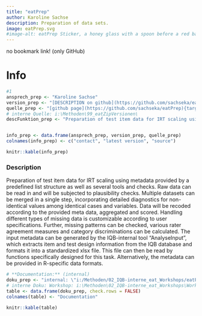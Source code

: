 ```yaml
---
title: "eatPrep"
author: Karoline Sachse
description: Preparation of data sets.
image: eatPrep.svg 
#image-alt: eatPrep Sticker, a honey glass with a spoon before a red background
---
```


no bookmark link! (only GitHub)

# Info

```r
#1
ansprech_prep <- "Karoline Sachse"
version_prep <- "[DESCRIPTION on github](https://github.com/sachseka/eatPrep/blob/master/DESCRIPTION)"
quelle_prep <- "[github page](https://github.com/sachseka/eatPrep){target=\"_blank\"}, internal"
# interne Quelle: i:\Methoden\99_eatZipVersionen\
descFunktion_prep <- "Preparation of test item data for IRT scaling using metadata provided by a predefined list structure as well as several tools and checks. Raw data can be read in and will be subjected to plausibility checks. Multiple datasets can be merged in a single step, incorporating detailed diagnostics for non-identical values among identical cases and variables. Data will be recoded according to the provided meta data, aggregated and scored. Handling different types of missing data is customizable according to user specifications. Further, missing patterns can be checked, various rater agreement measures and category discriminations can be calculated. The input metadata can be generated by the IQB-internal tool \"AnalyseInput\", which extracts item and test design information from the IQB database and formats it into a standardized xlsx file. This file can then be read by functions specifically designed for this task. Alternatively, the metadata can be provided in R-specific data formats."


info_prep <- data.frame(ansprech_prep, version_prep, quelle_prep)
colnames(info_prep) <- c("contact", "latest version", "source")

knitr::kable(info_prep)
```

### Description

Preparation of test item data for IRT scaling using metadata provided by a predefined list structure as well as several tools and checks. Raw data can be read in and will be subjected to plausibility checks. Multiple datasets can be merged in a single step, incorporating detailed diagnostics for non-identical values among identical cases and variables. Data will be recoded according to the provided meta data, aggregated and scored. Handling different types of missing data is customizable according to user specifications. Further, missing patterns can be checked, various rater agreement measures and category discriminations can be calculated. The input metadata can be generated by the IQB-internal tool "AnalyseInput", which extracts item and test design information from the IQB database and formats it into a standardized xlsx file. This file can then be read by functions specifically designed for this task. Alternatively, the metadata can be provided in R-specific data formats.

```r
# **Documentation:** (internal)
doku_prep <- "internal: \"i:/Methoden/02_IQB-interne_eat_Workshops/eatPrep_2021\""
# interne Doku: Workshop: i:\Methoden\02_IQB-interne_eat_Workshops\Workshop_eat_Dez2016\02_eatPrep\
table <- data.frame(doku_prep, check.rows = FALSE)
colnames(table) <- "Documentation"

knitr::kable(table)
```
